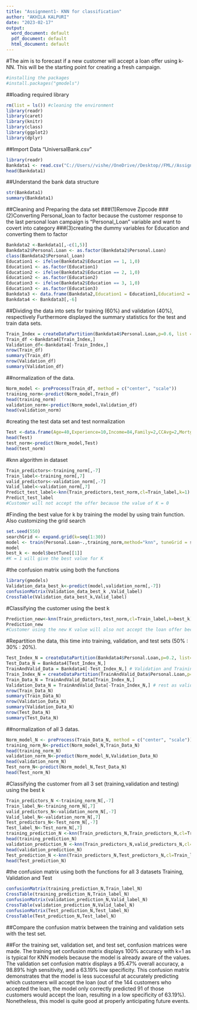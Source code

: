 ---
title: "Assignment1- KNN for classification"
author: "AKHILA KALPURI"
date: "2023-02-17"
output:
  word_document: default
  pdf_document: default
  html_document: default
---

#The aim is to forecast if a new customer will accept a loan offer using k-NN. This will be the starting point for creating a fresh campaign. 

```{r}
#installing the packages
#install.packages("gmodels")
```

##loading required library
```{r}
rm(list = ls()) #cleaning the environment
library(readr)
library(caret)
library(knitr)
library(class)
library(ggplot2)
library(dplyr)
```
##Import Data "UniversalBank.csv"
```{r}
library(readr)
Bankdata1 <- read.csv("C://Users//vishe//OneDrive//Desktop//FML//Assignment2//UniversalBank (1).csv")
head(Bankdata1)
```
##Understand the bank data structure
```{r}
str(Bankdata1)
summary(Bankdata1)
```
##Cleaning and Preparing the data set
###(1)Remove Zipcode 
###(2)Converting Personal_loan to factor because the customer response to the last personal loan campaign is "Personal_Loan" variable and want to covert into category 
###(3)creating the dummy variables for Education and converting them to factor
```{r}
Bankdata2 <-Bankdata1[,-c(1,5)]
Bankdata2$Personal.Loan <- as.factor(Bankdata2$Personal.Loan)
class(Bankdata2$Personal_Loan)
Education1 <- ifelse(Bankdata2$Education == 1, 1,0)
Education1 <- as.factor(Education1)
Education2 <- ifelse(Bankdata2$Education == 2, 1,0)
Education2 <- as.factor(Education2)
Education3 <- ifelse(Bankdata2$Education == 3, 1,0)
Education3 <- as.factor(Education3)
Bankdata3 <- data.frame(Bankdata2,Education1 = Education1,Education2 = Education2, Education3 = Education3)
Bankdata4 <- Bankdata3[,-6]
```
##Dividing the data into sets for training (60%) and validation (40%), respectively Furthermore displayed the summary statistics for the test and train data sets.  
```{r}
Train_Index = createDataPartition(Bankdata4$Personal.Loan,p=0.6, list = FALSE)
Train_df <-Bankdata4[Train_Index,]
Validation_df<-Bankdata4[-Train_Index,]
nrow(Train_df)
summary(Train_df)
nrow(Validation_df)
summary(Validation_df)
```


##normalization of the data.
```{r}
Norm_model <- preProcess(Train_df, method = c("center", "scale"))
training_norm<-predict(Norm_model,Train_df)
head(training_norm)
validation_norm<-predict(Norm_model,Validation_df)
head(validation_norm)
```

#creating the test data set and test normalization
```{r}
Test <-data.frame(Age=40,Experience=10,Income=84,Family=2,CCAvg=2,Mortgage=0,Securities.Account=0,CD.Account=0,Online=1,CreditCard=1,Education1=0,Education2=1,Education3=0)
head(Test)
test_norm<-predict(Norm_model,Test)
head(test_norm)
```

#knn algorithm in dataset
```{r}
Train_predictors<-training_norm[,-7]
Train_label<-training_norm[,7]
valid_predictors<-validation_norm[,-7]
Valid_label<-validation_norm[,7]
Predict_test_label<-knn(Train_predictors,test_norm,cl=Train_label,k=1)
Predict_test_label
#Customer will not accept the offer because the value of K = 0
```
#Finding the best value for k by training the model by using train function. Also customizing the grid search  
```{r}
set.seed(550)
searchGrid <- expand.grid(k=seq(1:30))
model <- train(Personal.Loan~.,training_norm,method="knn", tuneGrid = searchGrid)
model
best_k <- model$bestTune[[1]]
#K = 1 will give the best value for K 
```
#the confusion matrix using both the functions
```{r}
library(gmodels)
Validation_data_best_k<-predict(model,validation_norm[,-7])
confusionMatrix(Validation_data_best_k ,Valid_label)
CrossTable(Validation_data_best_k,Valid_label)
```


#Classifying the customer using the best k
```{r}
Prediction_new<-knn(Train_predictors,test_norm,cl=Train_label,k=best_k)
Prediction_new
#Customer using the new K value will also not accept the loan offer because again K = 0
```

#Repartition the data, this time into training, validation, and test sets (50% : 30% : 20%).
```{r}
Test_Index_N = createDataPartition(Bankdata4$Personal.Loan,p=0.2, list=FALSE) # 20% reserved for Test
Test_Data_N = Bankdata4[Test_Index_N,]
TrainAndValid_Data = Bankdata4[-Test_Index_N,] # Validation and Training data is rest
Train_Index_N = createDataPartition(TrainAndValid_Data$Personal.Loan,p=25/40, list=FALSE) # 50% of remaining data as training
Train_Data_N = TrainAndValid_Data[Train_Index_N,]
Validation_Data_N = TrainAndValid_Data[-Train_Index_N,] # rest as validation
nrow(Train_Data_N)
summary(Train_Data_N)
nrow(Validation_Data_N)
summary(Validation_Data_N)
nrow(Test_Data_N)
summary(Test_Data_N)
```

##normalization of all 3 datas.
```{r}
Norm_model_N <- preProcess(Train_Data_N, method = c("center", "scale"))
training_norm_N<-predict(Norm_model_N,Train_Data_N)
head(training_norm_N)
validation_norm_N<-predict(Norm_model_N,Validation_Data_N)
head(validation_norm_N)
Test_norm_N<-predict(Norm_model_N,Test_Data_N)
head(Test_norm_N)
```
#Classifying the customer from all 3 set (training,validation and testing) using the best k
```{r}
Train_predictors_N <-training_norm_N[,-7]
Train_label_N<-training_norm_N[,7]
valid_predictors_N<-validation_norm_N[,-7]
Valid_label_N<-validation_norm_N[,7]
Test_predictors_N<-Test_norm_N[,-7]
Test_label_N<-Test_norm_N[,7]
training_prediction_N <-knn(Train_predictors_N,Train_predictors_N,cl=Train_label_N,k=best_k)
head(training_prediction_N)
validation_prediction_N <-knn(Train_predictors_N,valid_predictors_N,cl=Train_label_N,k=best_k)
head(validation_prediction_N)
Test_prediction_N <-knn(Train_predictors_N,Test_predictors_N,cl=Train_label_N,k=best_k)
head(Test_prediction_N)
```
#the confusion matrix using both the functions for all 3 datasets Training, Validation and Test
```{r}
confusionMatrix(training_prediction_N,Train_label_N)
CrossTable(training_prediction_N,Train_label_N)
confusionMatrix(validation_prediction_N,Valid_label_N)
CrossTable(validation_prediction_N,Valid_label_N)
confusionMatrix(Test_prediction_N,Test_label_N)
CrossTable(Test_prediction_N,Test_label_N)
```
##Compare the confusion matrix between the training and validation sets with the test set.

##For the training set, validation set, and test set, confusion matrices were made. The training set confusion matrix displays 100% accuracy with k=1 as is typical for KNN models because the model is already aware of the values. The validation set confusion matrix displays a 95.47% overall accuracy, a 98.89% high sensitivity, and a 63.19% low specificity. This confusion matrix demonstrates that the model is less successful at accurately predicting which customers will accept the loan (out of the 144 customers who accepted the loan, the model only correctly predicted 91 of those customers would accept the loan, resulting in a low specificity of 63.19%). Nonetheless, this model is quite good at properly anticipating future events. 

